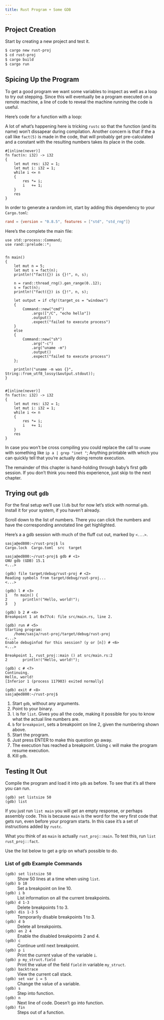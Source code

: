 ```yaml
---
title: Rust Program + Some GDB
---
```



## Project Creation

Start by creating a new project and test it.

```.bash
$ cargo new rust-proj
$ cd rust-proj
$ cargo build
$ cargo run
```


## Spicing Up the Program

To get a good program we want some variables to inspect as well as a loop to try out stepping.
Since this will eventually be a program executed on a remote machine, a line of code to reveal the machine running the code is useful.

Here's code for a function with a loop:

:::{.column-margin}
A lot of what's happening here is tricking `rustc` so that the function (and its name) won't dissapear during compilation.
Another concern is that if the a call like `fact(5)` is made in the code, that will probably get pre-calculated and a constant with the resulting numbers takes its place in the code.
:::

```.rust
#[inline(never)]
fn fact(n: i32) -> i32
{
    let mut res: i32 = 1;
    let mut i: i32 = 1;
    while i <= n
    {
        res *= i;
        i   += 1;
    }
    res
}
```

In order to generate a random int, start by adding this dependency to your `Cargo.toml`:

```toml
rand = {version = "0.8.5", features = ["std", "std_rng"]}
```

Here's the complete the main file:

```.rust
use std::process::Command;
use rand::prelude::*;


fn main() 
{
    let mut n = 5;
    let mut s = fact(n);
    println!("fact({}) is {}!", n, s);

    n = rand::thread_rng().gen_range(0..12);
    s = fact(n);
    println!("fact({}) is {}!", n, s);

    let output = if cfg!(target_os = "windows")
    {
        Command::new("cmd")
            .args(["/C", "echo hello"])
            .output()
            .expect("failed to execute process")
    } 
    else
    {
        Command::new("sh")
            .arg("-c")
            .arg("uname -m")
            .output()
            .expect("failed to execute process")
    };
    
    println!("uname -m was {}", String::from_utf8_lossy(&output.stdout));
}


#[inline(never)]
fn fact(n: i32) -> i32
{
    let mut res: i32 = 1;
    let mut i: i32 = 1;
    while i <= n
    {
        res *= i;
        i   += 1;
    }
    res
}
```

In case you won't be cross compiling you could replace the call to `uname` with something like `ip a | grep "inet "`;
Anything printable with which you can quickly tell that you're actually doing remote execution.


::: {.callout-note title="**TL;DR**"}
The remainder of this chapter is hand-holding through baby's first gdb session.
If you don't think you need this experience, just skip to the next chapter.
:::


## Trying out `gdb`

For the final setup we'll use `lldb` but for now let's stick with normal `gdb`. Install it for your system, if you haven't already.

::::::{.column-margin}
:::{.callout-tip}
Scroll down to the list of numbers.
There you can click the numbers and have the corresponding annotated line get highlighted.
:::
::::::
Here's a a gdb session with much of the fluff cut out, marked by `<...>`.


```.default
sasja@ed800:~/rust-proj$ ls
Cargo.lock  Cargo.toml  src  target

sasja@ed800:~/rust-proj$ gdb # <1>
GNU gdb (GDB) 15.1
<...>

(gdb) file target/debug/rust-proj # <2>
Reading symbols from target/debug/rust-proj...
<...>

(gdb) l # <3>
1	fn main() {
2	    println!("Hello, world!");
3	}

(gdb) b 2 # <4>
Breakpoint 1 at 0x77c4: file src/main.rs, line 2.

(gdb) run # <5>
Starting program: 
    /home/sasja/rust-proj/target/debug/rust-proj
<...>
Enable debuginfod for this session? (y or [n]) # <6>
<...>

Breakpoint 1, rust_proj::main () at src/main.rs:2
2	    println!("Hello, world!");

(gdb) c # <7>
Continuing.
Hello, world!
[Inferior 1 (process 117903) exited normally]

(gdb) exit # <8>
sasja@ed800:~/rust-proj$
```
1. Start `gdb`, without any arguments.
2. Point to your binary.
3. `l` is for `list`. Gives you all the code, making it possible for you to know what the actual line numbers are.
4. `b` for `breakpoint`, sets a breakpoint on line 2, given the numbering shown above.
5. Start the program.
6. Just press ENTER to make this question go away.
7. The execution has reached a breakpoint. Using `c` will make the program resume execution.
8. Kill `gdb`.



## Testing It Out

Compile the program and load it into `gdb` as before.
To see that it's all there you can run. 

```.default
(gdb) set listsize 50
(gdb) list
```

:::{.column-margin}
If you just run `list main` you will get an empty response, or perhaps assembly code.
This is because `main` is the word for the very first code that gets run, even before your program starts.
In this case it's a set of instructions added by `rustc`.
:::
What you think of as `main` is actually `rust_proj::main`.
To test this, run `list rust_proj::fact`.

Use the list below to get a grip on what's possible to do.

### List of gdb Example Commands

`(gdb) set listsize 50`
:   Show 50 lines at a time when using `list`.

`(gdb) b 10`
:   Set a breakpoint on line 10.

`(gdb) i b`
:   List information on all the current breakpoints.

`(gdb) d 1-3`
:   Delete breakpoints 1 to 3.

`(gdb) dis 1-3 5`
:   Temporarily disable breakpoints 1 to 3.

`(gdb) d b`
:   Delete all breakpoints.

`(gdb) en 2 4`
:   Enable the disabled breakpoints 2 and 4.

`(gdb) c`
:   Continue until next breakpoint.

`(gdb) p i`
:   Print the current value of the variable `i`.

`(gdb) p my_struct.field`
:   Print the value of the field `field` in variable `my_struct`.

`(gdb) backtrace`
:   View the current call stack.

`(gdb) set var i = 5`
:   Change the value of a variable.

`(gdb) s`
:   Step into function.

`(gdb) n`
:   Next line of code. Doesn't go into function.

`(gdb) fin`
:   Steps out of a function.


